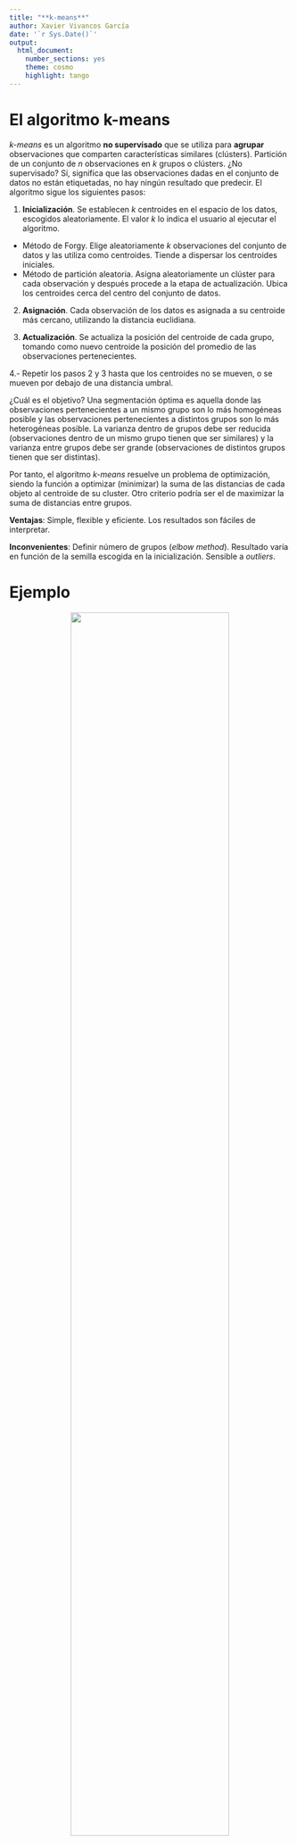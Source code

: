 ---
title: "**k-means**"
author: Xavier Vivancos García
date: '`r Sys.Date()`'
output: 
  html_document:
    number_sections: yes
    theme: cosmo
    highlight: tango
---

# **El algoritmo k-means**

_k-means_ es un algoritmo **no supervisado** que se utiliza para **agrupar** observaciones que comparten características similares (clústers). Partición de un conjunto de _n_ observaciones en _k_ grupos o clústers. ¿No supervisado? Sí, significa que las observaciones dadas en el conjunto de datos no están etiquetadas, no hay ningún resultado que predecir. El algoritmo sigue los siguientes pasos:

1. **Inicialización**. Se establecen _k_ centroides en el espacio de los datos, escogidos aleatoriamente. El valor _k_ lo indica el usuario al ejecutar el algoritmo. 

  + Método de Forgy. Elige aleatoriamente _k_ observaciones del conjunto de datos y las            utiliza como centroides. Tiende a dispersar los centroides iniciales.
  + Método de partición aleatoria. Asigna aleatoriamente un clúster para cada observación y        después procede a la etapa de actualización. Ubica los centroides cerca del centro del         conjunto de datos.

2. **Asignación**. Cada observación de los datos es asignada a su centroide más cercano, utilizando la distancia euclidiana.

3. **Actualización**. Se actualiza la posición del centroide de cada grupo, tomando como nuevo centroide la posición del promedio de las observaciones pertenecientes.

4.- Repetir los pasos 2 y 3 hasta que los centroides no se mueven, o se mueven por debajo de una distancia umbral.

¿Cuál es el objetivo? Una segmentación óptima es aquella donde las observaciones pertenecientes a un mismo grupo son lo más homogéneas posible y las observaciones pertenecientes a distintos grupos son lo más heterogéneas posible. La varianza dentro de grupos debe ser reducida (observaciones dentro de un mismo grupo tienen que ser similares) y la varianza entre grupos debe ser grande (observaciones de distintos grupos tienen que ser distintas). 

Por tanto, el algoritmo _k-means_ resuelve un problema de optimización, siendo la función a optimizar (minimizar) la suma de las distancias de cada objeto al centroide de su cluster. Otro criterio podría ser el de maximizar la suma de distancias entre grupos.

**Ventajas**: Simple, flexible y eficiente. Los resultados son fáciles de interpretar.

**Inconvenientes**: Definir número de grupos (_elbow method_). Resultado varía en función de la semilla escogida en la inicialización. Sensible a _outliers_.

# **Ejemplo**

<center>
![](C:/Users/xviva/OneDrive/Desktop/kmeans_ejemplo.png){width=75%}
</center>

<br />

1. En la primera imagen, _k-means_ genera aleatoriamente tres centroides en el espacio de los datos ($k=3$). No se ha empleado el método de Forgy, puesto que no ha utilizado observaciones de los datos como centroides iniciales.

2. En la segunda imagen, se asocia cada observación al centroide más cercando, formando tres clusters. Las particiones se representan mediante diagramas de Voronoi.

3. A continuación, se actualiza la posición del centroide de cada grupo, en función del promedio de las observaciones pertenecientes. En el grupo rojo sólo hay una observación, por eso el centroide se coloca justo encima de ella.

4. Se repiten los pasos 2 y 3 hasta que se logre la convergencia.

# **Código**

## Preparación de los datos

Leemos y normalizamos los datos.

```{r message=FALSE, warning=FALSE}
# Load libraries
library(tidyverse)
library(factoextra)
library(GGally)
library(gridExtra)

# Load data
data <- read.csv("C:/Users/xviva/OneDrive/Desktop/wine.csv")

# Normalization
dataNorm <- as.data.frame(scale(data))
```

## Ejecución del algoritmo

```{r}
# Execution of k-means with k=2
set.seed(800)
data_k2 <- kmeans(dataNorm, centers=2)
```

El _output_ nos proporciona la siguiente información acerca de la partición:

* `cluster.` Vector que nos indica el clúster asociado a cada observación. 

* `centers.` Posiciones de los centroides.

* `size.` Número de observaciones en cada clúster.

```{r}
# Cluster to which each point is allocated
data_k2$cluster

# Cluster centers
data_k2$centers

# Cluster size
data_k2$size
```

Además, también podemos consultar las siguientes métricas:

* `betweenss`. Varianza entre grupos. En una segmentación óptima, este valor debe ser lo más grande posible, puesto que las observaciones de distintos grupos tienen que ser distintas.
 
* `withinss`. Varianza dentro de grupos. En una segmentación óptima, este valor debe ser lo más pequeño posible, puesto que las observaciones dentro de un mismo grupo tienen que ser similares. Un valor por cada clúster.

* `tot.withinss`. Total de la varianza dentro de grupos. 

* `totss`. Suma total de varianza entre y dentro de grupos.

```{r}
# Between-cluster sum of squares
data_k2$betweenss

# Within-cluster sum of squares
data_k2$withinss

# Total within-cluster sum of squares 
data_k2$tot.withinss

# Total sum of squares
data_k2$totss
```
## ¿Cuántos clústers?

A continuación definimos el modo de obtener un gráfico que nos represente la varianza entre grupos y dentro de grupos en función del número de grupos.

```{r fig.align='center'}
bss <- numeric()
wss <- numeric()

# Semilla
set.seed(800)

# Ejecutamos el algoritmo k-means para diferentes valores de k
for(i in 1:10){

  # Para cada k, calculamos betweenss y tot.withinss
  bss[i] <- kmeans(dataNorm, centers=i)$betweenss
  wss[i] <- kmeans(dataNorm, centers=i)$tot.withinss

}

# Creación de data frame
df <- data.frame(k=1:10, bss, wss)
df <- df %>% 
  gather(Varianzas, Valores, 2:3) %>%
  mutate(Varianzas=fct_recode(Varianzas, "Varianza dentro de grupos"="wss",
                              "Varianza entre grupos"="bss"))

# Varianza entre grupos y dentro de grupos vs Elección de k
df %>%
  ggplot(aes(x=k, y=Valores, colour=Varianzas)) +
  geom_line() +
  geom_point(size=2) +
  labs(title="Varianza entre grupos y dentro de grupos vs Elección de k", 
       y="Varianza", x="Número de clusters", subtitle="Método del codo") +
  scale_x_continuous(breaks=1:10) +
  geom_vline(xintercept=3, linetype="dotted") +
  theme_bw() +
  theme(legend.position="bottom",
        legend.title=element_blank())

```
Para seleccionar el valor óptimo de k, se escoge ese punto en donde se dejan de producir variaciones significativas de los valores de varianza entre grupos y dentro de grupos (método del codo). En este caso, queda claro que a partir de tres clústers dejan de producirse diferencias significativas.

## Resultados

En las siguientes líneas calculamos los valores medios de cada clúster.

```{r}
# Execution of k-means with k=3
set.seed(800)

data_k3 <- kmeans(dataNorm, centers=3)

# Mean values of each cluster
aggregate(data, by=list(data_k3$cluster), mean)
```


```{r message=FALSE, warning=FALSE, fig.align='center'}
# Clustering 
ggpairs(cbind(data, Cluster=as.factor(data_k3$cluster)),
        columns=1:6, aes(colour=Cluster, alpha=0.5),
        lower=list(continuous="points"),
        upper=list(continuous="blank"),
        axisLabels="none", switch="both") +
        theme_bw()
```
<br />

En los siguientes gráficos puede verse muy claramente como tres grupos son los ideales para llevar a cabo la segmentación.

```{r fig.align='center'}
# Semilla
set.seed(800)

# Ejecución del algoritmo k-means
kmeans2 <- kmeans(dataNorm, centers=2)
kmeans3 <- kmeans(dataNorm, centers=3)
kmeans4 <- kmeans(dataNorm, centers=4)
kmeans5 <- kmeans(dataNorm, centers=5)


# Visualización
p1 <- fviz_cluster(kmeans2, geom="point", data=dataNorm) + ggtitle("K=2") + theme_bw()
p2 <- fviz_cluster(kmeans3, geom="point", data=dataNorm) + ggtitle("K=3") + theme_bw()
p3 <- fviz_cluster(kmeans4, geom="point", data=dataNorm) + ggtitle("K=4") + theme_bw()
p4 <- fviz_cluster(kmeans5, geom="point", data=dataNorm) + ggtitle("K=5") + theme_bw()

# Subplot
grid.arrange(p1, p2, p3, p4, nrow=2)
```
<br />

Si quisiéramos con labels...

```{r fig.align='center'}
# Labels como rownames
rownames(dataNorm) <- 1:nrow(data)
  
# Clusters con los labels
fviz_cluster(kmeans3, data=dataNorm, star.plot=TRUE, repel=TRUE) + 
  ggtitle("K=4") + 
  theme_bw() +
  theme(legend.position="none")
```
<br />
 
A continuación un gráfico con los datos normalizados agrupados por clústers, con sus respectivo centroides (puntos negros).

```{r fig.align='center'}
dataNorm$cluster <- kmeans3$cluster

ggplot() + 
  geom_point(aes(x=Alcohol, y=Ash, color=cluster), data=dataNorm, size=2, show.legend=FALSE) +
  scale_colour_gradientn(colours=rainbow(4)) +
  geom_point(aes(x=kmeans3$centers[, 1], y=kmeans3$centers[, 3]), color='black', size=5) +
  theme_bw()
```
<br />

Con los datos originales...

```{r fig.align='center'}
data$cluster <- kmeans3$cluster

# Mean values of each cluster
mean <- aggregate(data, by=list(data_k3$cluster), mean)

ggplot() + 
  geom_point(aes(x=Alcohol, y=Malic_Acid, color=cluster), data=data, size=2, show.legend=FALSE) +
  scale_colour_gradientn(colours=rainbow(4)) +
  geom_point(aes(x=mean[, 2], y=mean[, 3]), color='black', size=5) +
  theme_bw()
```
